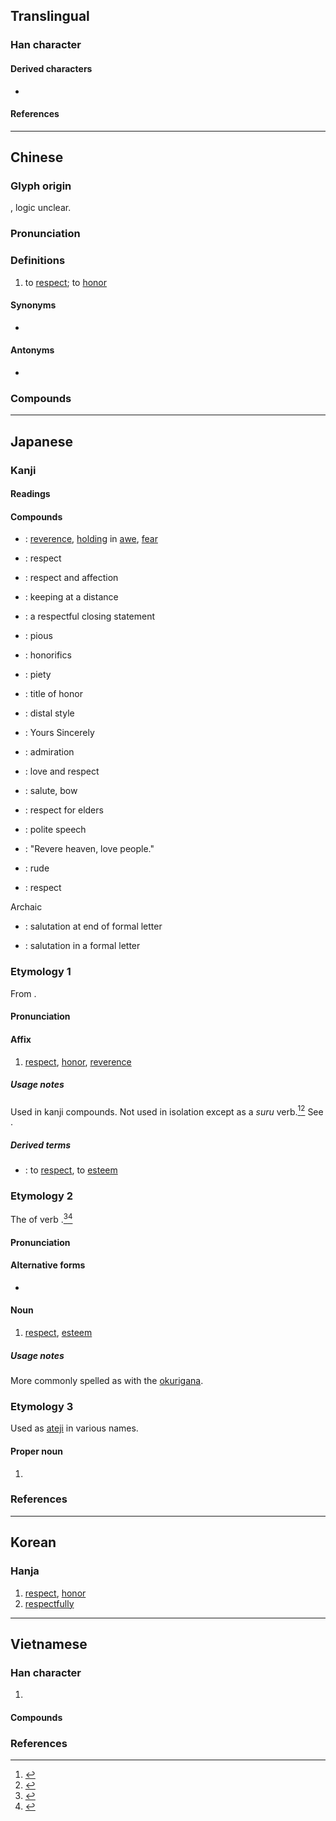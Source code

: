 {{also|茍}}
{{character info/new}}
{{character info|0x2F8C9}}
==Translingual==

===Han character===
{{Han char|rn=66|rad=攴|as=09|asmj+=08|sn=13|snmj+=12|four=48640|canj=TROK|ids=⿰苟攵(GJKV),⿰茍攵(HT)}}

====Derived characters====
* {{l|mul|[[警]], [[驚]], [[擎]], [[憼]], [[擏]], [[儆]], [[㯳]], [[璥]], [[曔]], [[檠]], [[蟼]], [[㢣]], [[䜘]], [[𠧂]], [[𢢩]], [[𤀂]], [[𫱻]], [[𢐧]], [[𩼃]], [[𫄿]]}}

====References====
{{wikidata|Q54911429}}
{{Han ref|kx=0473.350|dkj=13285|dj=0826.170|hdz=21466.020|uh=656C}}
{{Han ref|uh=2F8C9}}

----

==Chinese==
{{zh-forms}}

===Glyph origin===
{{Han etym}}
{{Han compound|茍|攵|ls=ic}}, logic unclear.

===Pronunciation===
{{zh-pron
|m=jìng
|m-s=
|c=ging3
|c-t=
|g=
|h=pfs=kin
|j=
|mb=ge̿ng
|md=
|mn=kèng
|mn-t=gêng3
|w=
|x=
|mc=y
|oc=y
|ma=
|cat=n,adv
}}

===Definitions===
{{zh-hanzi}}

# to [[respect]]; to [[honor]]

====Synonyms====
* {{zh-l|尊}}

====Antonyms====
* {{zh-l|鄙|to scorn}}

===Compounds===
{{zh-der|不敬|孝敬|恭敬|慎始敬終|恭恭敬敬|忠敬|忒敬思|彌敬|廝敬廝愛|屈尊敬賢|尊敬|最敬禮|奩敬|奠敬|主敬存誠|大不敬|回敬|廝抬廝敬|崇敬|可敬|失敬|敬老恤貧|敬慕|敬請|敬陪末坐|敬謹|敬奉|敬重|敬佩|敬老尊賢|敬賢禮士|敬小慎微|敬賢|敬祝|敬神|敬老院|敬謝不敏|敬心|潔敬|相敬如賓|敬業樂群|敬同|畢恭畢敬|敬酒|敬上愛下|敬亭山|敬身|敬天愛民|敬懇者|欽敬|敬辭|敬事房|程敬|敬老節|敬稟者|敬懼|敬禮|敬業|敬服|敬事不暇|敬若神明|敬啟者|梁敬帝|敬老慈幼|敬稱|敬頌|敬諾|用代楮敬|敬悉|敬畏|敬姜猶績|敬愛|無以為敬|炭敬|敬上|敬業精神|敬慎|敬虔主義|敬謝|敬詞|楮敬|敬授人時|憐貧敬老|敬陪末座|敬之|敬思|敬而遠之|敬老憐貧|敬時愛日|敬意|敬事|敬仰|敬肅者|贄敬|肅然起敬|虔敬|茶敬|誠敬|輕財敬士|節敬|誠心敬意|菲敬|起敬|脩敬|致敬|莊敬自強|至敬無文|敬信}}

----

==Japanese==

===Kanji===
{{ja-kanji|grade=6|rs=攴09}}

====Readings====
{{ja-readings
|goon=きょう<きやう
|kanon=けい
|kun=うやま-う
|nanori=け, たか, たかし, たけ, とし, のり, ひろ, ゆき, よし
}}

====Compounds====
{{der-top|Compounds}}
* {{ja-r|敬畏|けい.い}}: [[reverence]], [[holding]] in [[awe]], [[fear]]
* {{ja-r|敬意|けい.い}}: respect
* {{ja-r|敬愛|けいあい}}: respect and affection
* {{ja-r|敬遠|けいえん}}: keeping at a distance
* {{ja-r|敬具|けいぐ}}: a respectful closing statement
* {{ja-r|敬虔|けいけん}}: pious
* {{ja-r|敬語|けいご}}: honorifics
* {{ja-r|敬神|けいしん}}: piety
* {{ja-r|敬称|けいしょう}}: title of honor
* {{ja-r|敬体|けいたい}}: distal style
{{der-mid}}
* {{ja-r|敬白|けいはく}}: Yours Sincerely
* {{ja-r|敬服|けいふく}}: admiration
* {{ja-r|敬慕|けいぼ}}: love and respect
* {{ja-r|敬礼|けいれい}}: salute, bow
* {{ja-r|敬老|けいろう}}: respect for elders
* {{ja-r|敬譲語|けいじょうご}}: polite speech
* {{ja-r|敬天愛人|けいてん あいじん}}: "Revere heaven, love people."
* {{ja-r|失敬|しっけい}}: rude
* {{ja-r|尊敬|そんけい}}: respect
Archaic
* {{ja-r|敬啓|けいけい}}: salutation at end of formal letter
* {{ja-r|敬呈|けいてい}}: salutation in a formal letter
{{der-bottom}}

===Etymology 1===
{{ja-kanjitab|yomi=o|けい}}
From {{etyl|ltc|ja|sort=けい}} {{m|zh|敬|tr=kjæng<sup>H</sup>||respectful}}.

====Pronunciation====
{{ja-pron|yomi=kanon|けい}}

====Affix====
{{ja-pos|affix|けい}}

# [[respect]], [[honor]], [[reverence]]

=====Usage notes=====
Used in kanji compounds. Not used in isolation except as a ''suru'' verb.<ref name="KDJ">{{R:Kokugo Dai Jiten}}</ref><ref name="DJR">{{R:Daijirin}}</ref> See {{ja-l|敬する}}.

=====Derived terms=====
{{der-top}}
* {{ja-r|敬する|けいする}}: to [[respect]], to [[esteem]]
{{der-bottom}}

===Etymology 2===
{{ja-kanjitab|yomi=k|うやまい}}
The {{m|ja|連用形|tr=ren'yōkei||continuative or stem form}} of verb {{m|ja|敬う|tr=uyamau||to respect, to esteem}}.<ref name="KDJ">{{R:Kokugo Dai Jiten}}</ref><ref name="DJR">{{R:Daijirin}}</ref>

====Pronunciation====
{{ja-pron|yomi=k|うやまい}}

====Alternative forms====
* {{ja-l|敬い}}

====Noun====
{{ja-noun|うやまい}}

# [[respect]], [[esteem]]

=====Usage notes=====
More commonly spelled as {{ja-l|敬い}} with the [[okurigana]].

===Etymology 3===
Used as [[ateji]] in various names.

====Proper noun====
{{ja-pos|たかし|proper}}

# {{given name|lang=ja|sort=たかし|male}}

===References===
<references/>

----

==Korean==

===Hanja===
{{ko-hanja|hangeul=경|eumhun=|rv=gyeong|mr=kyŏng|y=kyeng}}

# [[respect]], [[honor]]
# [[respectfully]]

----

==Vietnamese==

===Han character===
{{vi-readings|rs=攴09
|hanviet=kính-tdcndg;tdcntd;gdhn;bonet
|phienthiet=居慶 cư khánh
|nom=kính-tdcndg;tdcntd;bonet;genibrel, kỉnh-tdcntd, kinh-taberd
}}

# {{han tu form of|kính|to [[respect]]}}

====Compounds====
{{der3|vi
|{{vi-l|恭敬|cung kính}}
|{{vi-l|敬重|kính trọng}}
}}

===References===
<references/>